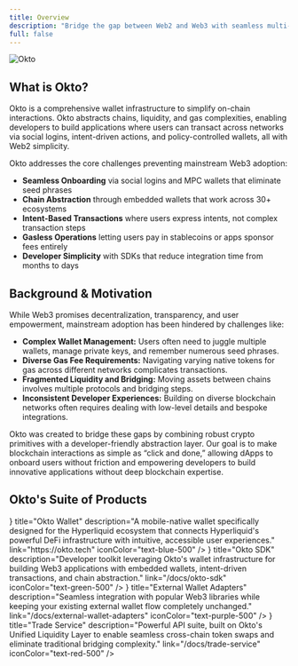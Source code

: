 ```yaml
---
title: Overview
description: "Bridge the gap between Web2 and Web3 with seamless multi-chain experiences with Okto. Okto's suit of products includes the Okto Wallet for seamless DeFi trading, Okto SDK for building chain abstracted dApps, and Trade Service for unified liquidity access."
full: false
---
```



<AIMarkdownComponent />

![Okto](/images/index-image.png)

## What is Okto?

Okto is a comprehensive wallet infrastructure to simplify on-chain interactions. Okto abstracts chains, liquidity, and gas complexities, enabling developers to build applications where users can transact across networks via social logins, intent-driven actions, and policy-controlled wallets, all with Web2 simplicity.

Okto addresses the core challenges preventing mainstream Web3 adoption:

- **Seamless Onboarding** via social logins and MPC wallets that eliminate seed phrases
- **Chain Abstraction** through embedded wallets that work across 30+ ecosystems
- **Intent-Based Transactions** where users express intents, not complex transaction steps
- **Gasless Operations** letting users pay in stablecoins or apps sponsor fees entirely
- **Developer Simplicity** with SDKs that reduce integration time from months to days

## Background & Motivation

While Web3 promises decentralization, transparency, and user empowerment, mainstream adoption has been hindered by challenges like:

- **Complex Wallet Management:** Users often need to juggle multiple wallets, manage private keys, and remember numerous seed phrases.
- **Diverse Gas Fee Requirements:** Navigating varying native tokens for gas across different networks complicates transactions.
- **Fragmented Liquidity and Bridging:** Moving assets between chains involves multiple protocols and bridging steps.
- **Inconsistent Developer Experiences:** Building on diverse blockchain networks often requires dealing with low-level details and bespoke integrations.

Okto was created to bridge these gaps by combining robust crypto primitives with a developer-friendly abstraction layer. Our goal is to make blockchain interactions as simple as “click and done,” allowing dApps to onboard users without friction and empowering developers to build innovative applications without deep blockchain expertise.

## Okto's Suite of Products

<div className="grid grid-cols-1 md:grid-cols-2 gap-4 my-6">
  <FeatureCard
    icon={<IoWalletOutline size="1.2rem" />}
    title="Okto Wallet"
    description="A mobile-native wallet specifically designed for the Hyperliquid ecosystem that connects Hyperliquid's powerful DeFi infrastructure with intuitive, accessible user experiences."
    link="https://okto.tech"
    iconColor="text-blue-500"
  />
  <FeatureCard
    icon={<IoCodeSlashOutline size="1.2rem" />}
    title="Okto SDK"
    description="Developer toolkit leveraging Okto's wallet infrastructure for building Web3 applications with embedded wallets, intent-driven transactions, and chain abstraction."
    link="/docs/okto-sdk"
    iconColor="text-green-500"
  />
  <FeatureCard
    icon={<IoLayersOutline size="1.2rem" />}
    title="External Wallet Adapters"
    description="Seamless integration with popular Web3 libraries while keeping your existing external wallet flow completely unchanged."
    link="/docs/external-wallet-adapters"
    iconColor="text-purple-500"
  />
  <FeatureCard
    icon={<IoSwapHorizontalOutline size="1.2rem" />}
    title="Trade Service"
    description="Powerful API suite, built on Okto's Unified Liquidity Layer to enable seamless cross-chain token swaps and eliminate traditional bridging complexity."
    link="/docs/trade-service"
    iconColor="text-red-500"
  />
</div>